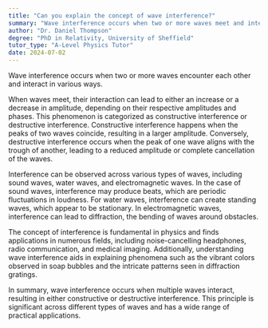 ```yaml
---
title: "Can you explain the concept of wave interference?"
summary: "Wave interference occurs when two or more waves meet and interact with each other."
author: "Dr. Daniel Thompson"
degree: "PhD in Relativity, University of Sheffield"
tutor_type: "A-Level Physics Tutor"
date: 2024-07-02
---
```


Wave interference occurs when two or more waves encounter each other and interact in various ways.

When waves meet, their interaction can lead to either an increase or a decrease in amplitude, depending on their respective amplitudes and phases. This phenomenon is categorized as constructive interference or destructive interference. Constructive interference happens when the peaks of two waves coincide, resulting in a larger amplitude. Conversely, destructive interference occurs when the peak of one wave aligns with the trough of another, leading to a reduced amplitude or complete cancellation of the waves.

Interference can be observed across various types of waves, including sound waves, water waves, and electromagnetic waves. In the case of sound waves, interference may produce beats, which are periodic fluctuations in loudness. For water waves, interference can create standing waves, which appear to be stationary. In electromagnetic waves, interference can lead to diffraction, the bending of waves around obstacles.

The concept of interference is fundamental in physics and finds applications in numerous fields, including noise-cancelling headphones, radio communication, and medical imaging. Additionally, understanding wave interference aids in explaining phenomena such as the vibrant colors observed in soap bubbles and the intricate patterns seen in diffraction gratings.

In summary, wave interference occurs when multiple waves interact, resulting in either constructive or destructive interference. This principle is significant across different types of waves and has a wide range of practical applications.
    